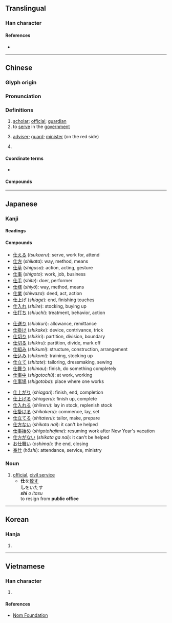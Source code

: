 {{character info/new}}
==Translingual==

===Han character===
{{Han char|rn=9|rad=人|as=03|sn=5|four=24210|canj=OG|ids=⿰亻士}}

====References====
* {{Han ref|kx=0092.070|dkj=00368|dj=0195.100|hdz=10112.030|uh=4ED5|ud=20181|bh=A54B|bd=42315}}

----

==Chinese==
{{zh-forms}}

===Glyph origin===
{{Han etym}}

===Pronunciation===
{{zh-pron
|m=shì
|c=si6
|mc=y
|oc=y
|cat=n,v,pn
}}

===Definitions===
{{zh-hanzi}}

# [[scholar]]; [[official]]; [[guardian]]
# to [[serve]] in the [[government]]
# {{lb|zh|Chinese chess}} [[adviser]]; [[guard]]; [[minister]] (on the red side)
# {{surname|lang=zh}}

====Coordinate terms====
* {{list:Chinese chess pieces/zh}}

====Compounds====
{{zh-der|不仕|仕女|仕宦|仕版|仕紳|仕譯|仕途|仕進|出仕|學優而仕|將仕郎|干仕|強仕|懸車致仕|求仕|筮仕|膴仕|致仕|貴仕}}

----

==Japanese==

===Kanji===
{{ja-kanji|grade=3|rs=人03}}

====Readings====
{{ja-readings
|goon=じ
|kanon=し
|kun=つか-える<つか-へる, つかまつ-る
|nanori=つこう
}}

====Compounds====
{{top3}}
* [[仕える]] (''tsukaeru''): serve, work for, attend
* [[仕方]] (''shikata''): way, method, means
* [[仕草]] (''shigusa''): action, acting, gesture
* [[仕事]] (''shigoto''): work, job, business
* [[仕手]] (''shite''): doer, performer
* [[仕様]] (''shiyō''): way, method, means
* [[仕業]] (''shiwaza''): deed, act, action
* [[仕上げ]] (''shiage''): end, finishing touches
* [[仕入れ]] (''shiire''): stocking, buying up
* [[仕打ち]] (''shiuchi''): treatment, behavior, action
{{mid3}}
* [[仕送り]] (''shiokuri''): allowance, remittance
* [[仕掛け]] (''shikake''): device, contrivance, trick
* [[仕切り]] (''shikiri''): partition, division, boundary
* [[仕切る]] (''shikiru''): partition, divide, mark off
* [[仕組み]] (''shikumi''): structure, construction, arrangement
* [[仕込み]] (''shikomi''): training, stocking up
* [[仕立て]] (''shitate''): tailoring, dressmaking, sewing
* [[仕舞う]] (''shimau''): finish, do something completely
* [[仕事中]] (''shigotochū''): at work, working
* [[仕事場]] (''shigotoba''): place where one works
{{mid3}}
* [[仕上がり]] (''shiagari''): finish, end, completion
* [[仕上げる]] (''shiageru''): finish up, complete
* [[仕入れる]] (''shiireru''): lay in stock, replenish stock
* [[仕掛ける]] (''shikakeru''): commence, lay, set
* [[仕立てる]] (''shitateru''): tailor, make, prepare
* [[仕方ない]] (''shikata nai''): it can't be helped
* [[仕事始め]] (''shigotohajime''): resuming work after New Year's vacation
* [[仕方がない]] (''shikata ga nai''): it can't be helped
* [[お仕舞い]] (''oshimai''): the end, closing
* [[奉仕]] (''hōshi''): attendance, service, ministry
{{bottom}}

===Noun===
{{ja-noun|し}}

# [[official]], [[civil service]]
#* '''仕'''を[[致す]]<br>'''し'''をいたす<br>'' '''shi''' o itasu''<br>to resign from '''public office'''

----

==Korean==

===Hanja===
{{ko-hanja|hangeul=사}}

# {{defn|lang=ko|sort=人03}}

----

==Vietnamese==

===Han character===
{{vi-hantu|[[sĩ]], [[sải]], [[sảy]], [[sãi]], [[sẻ]], [[sễ]], [[sẽ]], [[sì]], [[sẩy]], [[sè]], [[sõi]], [[sỡi]], [[xảy]]|rs=人03}}

# {{defn|lang=vi|sort=人03}}

====References====
* [http://nomfoundation.org/common/nom_details.php?codepoint=4ed5 Nom Foundation]
